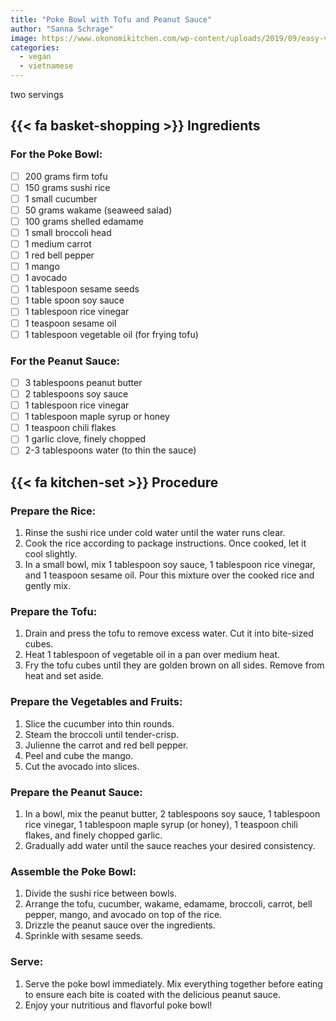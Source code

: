 ```yaml
---
title: "Poke Bowl with Tofu and Peanut Sauce"
author: "Sanna Schrage"
image: https://www.okonomikitchen.com/wp-content/uploads/2019/09/easy-vegan-tofu-poke-bowl-with-ponzu-sauce-recipe-1-1-of-1-1-1024x683.jpg
categories:
  - vegan
  - vietnamese
---
```


two servings

## {{< fa basket-shopping >}} Ingredients

### For the Poke Bowl:

- [ ]   200 grams firm tofu
- [ ]   150 grams sushi rice
- [ ]   1 small cucumber
- [ ]   50 grams wakame (seaweed salad)
- [ ]   100 grams shelled edamame
- [ ]   1 small broccoli head
- [ ]   1 medium carrot
- [ ]   1 red bell pepper
- [ ]   1 mango
- [ ]   1 avocado
- [ ]   1 tablespoon sesame seeds
- [ ]   1 table spoon soy sauce
- [ ]   1 tablespoon rice vinegar
- [ ]   1 teaspoon sesame oil
- [ ]   1 tablespoon vegetable oil (for frying tofu) 
  
### For the Peanut Sauce:

- [ ]   3 tablespoons peanut butter
- [ ]   2 tablespoons soy sauce
- [ ]   1 tablespoon rice vinegar
- [ ]   1 tablespoon maple syrup or honey
- [ ]   1 teaspoon chili flakes
- [ ]   1 garlic clove, finely chopped
- [ ]   2-3 tablespoons water (to thin the sauce)

## {{< fa kitchen-set >}} Procedure

### Prepare the Rice:

1.    Rinse the sushi rice under cold water until the water runs clear.
2.    Cook the rice according to package instructions. Once cooked, let it cool slightly.
3.    In a small bowl, mix 1 tablespoon soy sauce, 1 tablespoon rice vinegar, and 1 teaspoon sesame oil. Pour this mixture over the cooked rice and gently mix.

### Prepare the Tofu:

1.   Drain and press the tofu to remove excess water. Cut it into bite-sized cubes.
2.   Heat 1 tablespoon of vegetable oil in a pan over medium heat.
3.   Fry the tofu cubes until they are golden brown on all sides. Remove from heat and set aside.

### Prepare the Vegetables and Fruits:

1.   Slice the cucumber into thin rounds.
2.   Steam the broccoli until tender-crisp.
3.   Julienne the carrot and red bell pepper.
4.   Peel and cube the mango.
5.   Cut the avocado into slices.

### Prepare the Peanut Sauce:

1.   In a bowl, mix the peanut butter, 2 tablespoons soy sauce, 1 tablespoon rice vinegar, 1 tablespoon maple syrup (or honey), 1 teaspoon chili flakes, and finely chopped garlic.
2.   Gradually add water until the sauce reaches your desired consistency.

### Assemble the Poke Bowl:

1.   Divide the sushi rice between bowls.
2.   Arrange the tofu, cucumber, wakame, edamame, broccoli, carrot, bell pepper, mango, and avocado on top of the rice.
3.   Drizzle the peanut sauce over the ingredients.
4.   Sprinkle with sesame seeds.

### Serve:

1.   Serve the poke bowl immediately. Mix everything together before eating to ensure each bite is coated with the delicious peanut sauce.
2.  Enjoy your nutritious and flavorful poke bowl!
